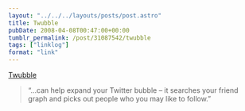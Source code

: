 ```yaml
---
layout: "../../../layouts/posts/post.astro"
title: Twubble
pubDate: 2008-04-08T00:47:00+00:00
tumblr_permalink: /post/31087542/twubble
tags: ["linklog"]
format: "link"
---
```


[Twubble][1]

> &ldquo;&hellip;can help expand your Twitter bubble &#8211; it searches your friend graph and picks out people who you may like to follow.&rdquo;

[1]: http://www.crazybob.org/twubble/
